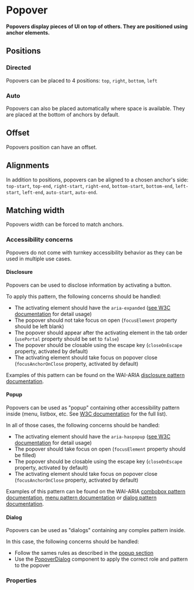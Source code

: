 # Popover

**Popovers display pieces of UI on top of others. They are positioned using anchor elements.**

<DemoBlock orientation="horizontal" demo="default" />

## Positions

### Directed

Popovers can be placed to 4 positions: `top`, `right`, `bottom`, `left`

<DemoBlock demo="positions" />

### Auto

Popovers can also be placed automatically where space is available. They are placed at the bottom of anchors by default.

<DemoBlock orientation="horizontal" demo="auto" />

## Offset

Popovers position can have an offset.

<DemoBlock orientation="horizontal" demo="offset" />

## Alignments

In addition to positions, popovers can be aligned to a chosen anchor's side:
`top-start`, `top-end`, `right-start`, `right-end`, `bottom-start`, `bottom-end`, `left-start`, `left-end`, `auto-start`, `auto-end`.

<DemoBlock orientation="vertical" demo="alignments" />

## Matching width

Popovers width can be forced to match anchors.

<DemoBlock demo="matching-width" />

### Accessibility concerns

Popovers do not come with turnkey accessibility behavior as they can be used in multiple use cases.

#### Disclosure

Popovers can be used to disclose information by activating a button.

To apply this pattern, the following concerns should be handled:

- The activating element should have the `aria-expanded` ([see W3C documentation](https://w3c.github.io/aria/#aria-expanded) for detail usage)
- The popover should not take focus on open (`focusElement` property should be left blank)
- The popover should appear after the activating element in the tab order (`usePortal` property should be set to `false`)
- The popover should be closable using the escape key (`closeOnEscape` property, activated by default)
- The activating element should take focus on popover close (`focusAnchorOnClose` property, activated by default)

Examples of this pattern can be found on the WAI-ARIA [disclosure pattern documentation](https://www.w3.org/WAI/ARIA/apg/patterns/disclosure/).

#### Popup

Popovers can be used as "popup" containing other accessibility pattern inside (menu, listbox, etc. See [W3C documentation](https://w3c.github.io/aria/#aria-haspopup) for the full list).

In all of those cases, the following concerns should be handled:

- The activating element should have the `aria-haspopup` ([see W3C documentation](https://w3c.github.io/aria/#aria-haspopup) for detail usage)
- The popover should take focus on open (`focusElement` property should be filled)
- The popover should be closable using the escape key (`closeOnEscape` property, activated by default)
- The activating element should take focus on popover close (`focusAnchorOnClose` property, activated by default)

Examples of this pattern can be found on the WAI-ARIA [combobox pattern documentation](https://www.w3.org/WAI/ARIA/apg/patterns/combobox/), [menu pattern documentation](https://www.w3.org/WAI/ARIA/apg/patterns/menu/) or [dialog pattern documentation](https://www.w3.org/WAI/ARIA/apg/patterns/dialogmodal/).

#### Dialog

Popovers can be used as "dialogs" containing any complex pattern inside.

In this case, the following concerns should be handled:

- Follow the sames rules as described in the [popup section](/product/components/popover#popup)
- Use the [PopoverDialog](/product/component/popover-dialog) component to apply the correct role and pattern to the popover

### Properties

<PropTable component="Popover" />
